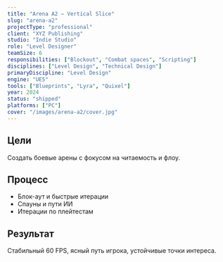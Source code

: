 ```yaml
---
title: "Arena A2 — Vertical Slice"
slug: "arena-a2"
projectType: "professional"
client: "XYZ Publishing"
studio: "Indie Studio"
role: "Level Designer"
teamSize: 6
responsibilities: ["Blockout", "Combat spaces", "Scripting"]
disciplines: ["Level Design", "Technical Design"]
primaryDiscipline: "Level Design"
engine: "UE5"
tools: ["Blueprints", "Lyra", "Quixel"]
year: 2024
status: "shipped"
platforms: ["PC"]
cover: "/images/arena-a2/cover.jpg"
---
```


## Цели

Создать боевые арены с фокусом на читаемость и флоу.

## Процесс

- Блок-аут и быстрые итерации
- Спауны и пути ИИ
- Итерации по плейтестам

## Результат

Стабильный 60 FPS, ясный путь игрока, устойчивые точки интереса.



